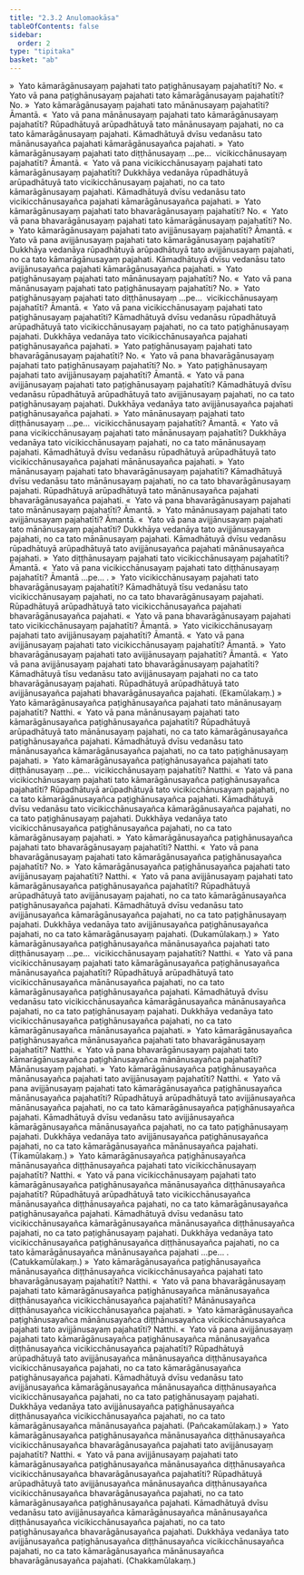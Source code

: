 ```yaml
---
title: "2.3.2 Anulomaokāsa"
tableOfContents: false
sidebar:
  order: 2
type: "tipitaka"
basket: "ab"
---
```



<DynamicBreadcrumb />

<Division number="143">

<Paragraph number="962">
»  Yato kāmarāgānusayaṃ pajahati tato paṭighānusayaṃ pajahatīti? No.
</Paragraph>

<Paragraph number="963">
«  Yato vā pana paṭighānusayaṃ pajahati tato kāmarāgānusayaṃ pajahatīti? No.
</Paragraph>

<Paragraph number="964">
»  Yato kāmarāgānusayaṃ pajahati tato mānānusayaṃ pajahatīti? Āmantā.
</Paragraph>

<Paragraph number="965">
«  Yato vā pana mānānusayaṃ pajahati tato kāmarāgānusayaṃ pajahatīti?
</Paragraph>

<Paragraph number="966">
Rūpadhātuyā arūpadhātuyā tato mānānusayaṃ pajahati, no ca tato kāmarāgānusayaṃ pajahati. Kāmadhātuyā dvīsu vedanāsu tato mānānusayañca pajahati kāmarāgānusayañca pajahati.
</Paragraph>

<Paragraph number="967">
»  Yato kāmarāgānusayaṃ pajahati tato diṭṭhānusayaṃ …pe…  vicikicchānusayaṃ pajahatīti? Āmantā.
</Paragraph>

<Paragraph number="968">
«  Yato vā pana vicikicchānusayaṃ pajahati tato kāmarāgānusayaṃ pajahatīti?
</Paragraph>

<Paragraph number="969">
Dukkhāya vedanāya rūpadhātuyā arūpadhātuyā tato vicikicchānusayaṃ pajahati, no ca tato kāmarāgānusayaṃ pajahati. Kāmadhātuyā dvīsu vedanāsu tato vicikicchānusayañca pajahati kāmarāgānusayañca pajahati.
</Paragraph>

<Paragraph number="970">
»  Yato kāmarāgānusayaṃ pajahati tato bhavarāgānusayaṃ pajahatīti? No.
</Paragraph>

<Paragraph number="971">
«  Yato vā pana bhavarāgānusayaṃ pajahati tato kāmarāgānusayaṃ pajahatīti? No.
</Paragraph>

<Paragraph number="972">
»  Yato kāmarāgānusayaṃ pajahati tato avijjānusayaṃ pajahatīti? Āmantā.
</Paragraph>

<Paragraph number="973">
«  Yato vā pana avijjānusayaṃ pajahati tato kāmarāgānusayaṃ pajahatīti?
</Paragraph>

<Paragraph number="974">
Dukkhāya vedanāya rūpadhātuyā arūpadhātuyā tato avijjānusayaṃ pajahati, no ca tato kāmarāgānusayaṃ pajahati. Kāmadhātuyā dvīsu vedanāsu tato avijjānusayañca pajahati kāmarāgānusayañca pajahati.
</Paragraph>

</Division>
<Division number="144">

<Paragraph number="975">
»  Yato paṭighānusayaṃ pajahati tato mānānusayaṃ pajahatīti? No.
</Paragraph>

<Paragraph number="976">
«  Yato vā pana mānānusayaṃ pajahati tato paṭighānusayaṃ pajahatīti? No.
</Paragraph>

<Paragraph number="977">
»  Yato paṭighānusayaṃ pajahati tato diṭṭhānusayaṃ …pe…  vicikicchānusayaṃ pajahatīti? Āmantā.
</Paragraph>

<Paragraph number="978">
«  Yato vā pana vicikicchānusayaṃ pajahati tato paṭighānusayaṃ pajahatīti?
</Paragraph>

<Paragraph number="979">
Kāmadhātuyā dvīsu vedanāsu rūpadhātuyā arūpadhātuyā tato vicikicchānusayaṃ pajahati, no ca tato paṭighānusayaṃ pajahati. Dukkhāya vedanāya tato vicikicchānusayañca pajahati paṭighānusayañca pajahati.
</Paragraph>

<Paragraph number="980">
»  Yato paṭighānusayaṃ pajahati tato bhavarāgānusayaṃ pajahatīti? No.
</Paragraph>

<Paragraph number="981">
«  Yato vā pana bhavarāgānusayaṃ pajahati tato paṭighānusayaṃ pajahatīti? No.
</Paragraph>

<Paragraph number="982">
»  Yato paṭighānusayaṃ pajahati tato avijjānusayaṃ pajahatīti? Āmantā.
</Paragraph>

<Paragraph number="983">
«  Yato vā pana avijjānusayaṃ pajahati tato paṭighānusayaṃ pajahatīti?
</Paragraph>

<Paragraph number="984">
Kāmadhātuyā dvīsu vedanāsu rūpadhātuyā arūpadhātuyā tato avijjānusayaṃ pajahati, no ca tato paṭighānusayaṃ pajahati. Dukkhāya vedanāya tato avijjānusayañca pajahati paṭighānusayañca pajahati.
</Paragraph>

</Division>
<Division number="145">

<Paragraph number="985">
»  Yato mānānusayaṃ pajahati tato diṭṭhānusayaṃ …pe…  vicikicchānusayaṃ pajahatīti? Āmantā.
</Paragraph>

<Paragraph number="986">
«  Yato vā pana vicikicchānusayaṃ pajahati tato mānānusayaṃ pajahatīti?
</Paragraph>

<Paragraph number="987">
Dukkhāya vedanāya tato vicikicchānusayaṃ pajahati, no ca tato mānānusayaṃ pajahati. Kāmadhātuyā dvīsu vedanāsu rūpadhātuyā arūpadhātuyā tato vicikicchānusayañca pajahati mānānusayañca pajahati.
</Paragraph>

<Paragraph number="988">
»  Yato mānānusayaṃ pajahati tato bhavarāgānusayaṃ pajahatīti?
</Paragraph>

<Paragraph number="989">
Kāmadhātuyā dvīsu vedanāsu tato mānānusayaṃ pajahati, no ca tato bhavarāgānusayaṃ pajahati. Rūpadhātuyā arūpadhātuyā tato mānānusayañca pajahati bhavarāgānusayañca pajahati.
</Paragraph>

<Paragraph number="990">
«  Yato vā pana bhavarāgānusayaṃ pajahati tato mānānusayaṃ pajahatīti? Āmantā.
</Paragraph>

<Paragraph number="991">
»  Yato mānānusayaṃ pajahati tato avijjānusayaṃ pajahatīti? Āmantā.
</Paragraph>

<Paragraph number="992">
«  Yato vā pana avijjānusayaṃ pajahati tato mānānusayaṃ pajahatīti?
</Paragraph>

<Paragraph number="993">
Dukkhāya vedanāya tato avijjānusayaṃ pajahati, no ca tato mānānusayaṃ pajahati. Kāmadhātuyā dvīsu vedanāsu rūpadhātuyā arūpadhātuyā tato avijjānusayañca pajahati mānānusayañca pajahati.
</Paragraph>

</Division>
<Division number="146">

<Paragraph number="994">
»  Yato diṭṭhānusayaṃ pajahati tato vicikicchānusayaṃ pajahatīti? Āmantā.
</Paragraph>

<Paragraph number="995">
«  Yato vā pana vicikicchānusayaṃ pajahati tato diṭṭhānusayaṃ pajahatīti? Āmantā …pe… .
</Paragraph>

</Division>
<Division number="147">

<Paragraph number="996">
»  Yato vicikicchānusayaṃ pajahati tato bhavarāgānusayaṃ pajahatīti?
</Paragraph>

<Paragraph number="997">
Kāmadhātuyā tīsu vedanāsu tato vicikicchānusayaṃ pajahati, no ca tato bhavarāgānusayaṃ pajahati. Rūpadhātuyā arūpadhātuyā tato vicikicchānusayañca pajahati bhavarāgānusayañca pajahati.
</Paragraph>

<Paragraph number="998">
«  Yato vā pana bhavarāgānusayaṃ pajahati tato vicikicchānusayaṃ pajahatīti? Āmantā.
</Paragraph>

<Paragraph number="999">
»  Yato vicikicchānusayaṃ pajahati tato avijjānusayaṃ pajahatīti? Āmantā.
</Paragraph>

<Paragraph number="1000">
«  Yato vā pana avijjānusayaṃ pajahati tato vicikicchānusayaṃ pajahatīti? Āmantā.
</Paragraph>

</Division>
<Division number="148">

<Paragraph number="1001">
»  Yato bhavarāgānusayaṃ pajahati tato avijjānusayaṃ pajahatīti? Āmantā.
</Paragraph>

<Paragraph number="1002">
«  Yato vā pana avijjānusayaṃ pajahati tato bhavarāgānusayaṃ pajahatīti?
</Paragraph>

<Paragraph number="1003">
Kāmadhātuyā tīsu vedanāsu tato avijjānusayaṃ pajahati no ca tato bhavarāgānusayaṃ pajahati. Rūpadhātuyā arūpadhātuyā tato avijjānusayañca pajahati bhavarāgānusayañca pajahati. (Ekamūlakaṃ.)
</Paragraph>

</Division>
<Division number="149">

<Paragraph number="1004">
»  Yato kāmarāgānusayañca paṭighānusayañca pajahati tato mānānusayaṃ pajahatīti? Natthi.
</Paragraph>

<Paragraph number="1005">
«  Yato vā pana mānānusayaṃ pajahati tato kāmarāgānusayañca paṭighānusayañca pajahatīti?
</Paragraph>

<Paragraph number="1006">
Rūpadhātuyā arūpadhātuyā tato mānānusayaṃ pajahati, no ca tato kāmarāgānusayañca paṭighānusayañca pajahati. Kāmadhātuyā dvīsu vedanāsu tato mānānusayañca kāmarāgānusayañca pajahati, no ca tato paṭighānusayaṃ pajahati.
</Paragraph>

<Paragraph number="1007">
»  Yato kāmarāgānusayañca paṭighānusayañca pajahati tato diṭṭhānusayaṃ …pe…  vicikicchānusayaṃ pajahatīti? Natthi.
</Paragraph>

<Paragraph number="1008">
«  Yato vā pana vicikicchānusayaṃ pajahati tato kāmarāgānusayañca paṭighānusayañca pajahatīti?
</Paragraph>

<Paragraph number="1009">
Rūpadhātuyā arūpadhātuyā tato vicikicchānusayaṃ pajahati, no ca tato kāmarāgānusayañca paṭighānusayañca pajahati. Kāmadhātuyā dvīsu vedanāsu tato vicikicchānusayañca kāmarāgānusayañca pajahati, no ca tato paṭighānusayaṃ pajahati. Dukkhāya vedanāya tato vicikicchānusayañca paṭighānusayañca pajahati, no ca tato kāmarāgānusayaṃ pajahati.
</Paragraph>

<Paragraph number="1010">
»  Yato kāmarāgānusayañca paṭighānusayañca pajahati tato bhavarāgānusayaṃ pajahatīti? Natthi.
</Paragraph>

<Paragraph number="1011">
«  Yato vā pana bhavarāgānusayaṃ pajahati tato kāmarāgānusayañca paṭighānusayañca pajahatīti? No.
</Paragraph>

<Paragraph number="1012">
»  Yato kāmarāgānusayañca paṭighānusayañca pajahati tato avijjānusayaṃ pajahatīti? Natthi.
</Paragraph>

<Paragraph number="1013">
«  Yato vā pana avijjānusayaṃ pajahati tato kāmarāgānusayañca paṭighānusayañca pajahatīti?
</Paragraph>

<Paragraph number="1014">
Rūpadhātuyā arūpadhātuyā tato avijjānusayaṃ pajahati, no ca tato kāmarāgānusayañca paṭighānusayañca pajahati. Kāmadhātuyā dvīsu vedanāsu tato avijjānusayañca kāmarāgānusayañca pajahati, no ca tato paṭighānusayaṃ pajahati. Dukkhāya vedanāya tato avijjānusayañca paṭighānusayañca pajahati, no ca tato kāmarāgānusayaṃ pajahati. (Dukamūlakaṃ.)
</Paragraph>

</Division>
<Division number="150">

<Paragraph number="1015">
»  Yato kāmarāgānusayañca paṭighānusayañca mānānusayañca pajahati tato diṭṭhānusayaṃ …pe…  vicikicchānusayaṃ pajahatīti? Natthi.
</Paragraph>

<Paragraph number="1016">
«  Yato vā pana vicikicchānusayaṃ pajahati tato kāmarāgānusayañca paṭighānusayañca mānānusayañca pajahatīti?
</Paragraph>

<Paragraph number="1017">
Rūpadhātuyā arūpadhātuyā tato vicikicchānusayañca mānānusayañca pajahati, no ca tato kāmarāgānusayañca paṭighānusayañca pajahati. Kāmadhātuyā dvīsu vedanāsu tato vicikicchānusayañca kāmarāgānusayañca mānānusayañca pajahati, no ca tato paṭighānusayaṃ pajahati. Dukkhāya vedanāya tato vicikicchānusayañca paṭighānusayañca pajahati, no ca tato kāmarāgānusayañca mānānusayañca pajahati.
</Paragraph>

<Paragraph number="1018">
»  Yato kāmarāgānusayañca paṭighānusayañca mānānusayañca pajahati tato bhavarāgānusayaṃ pajahatīti? Natthi.
</Paragraph>

<Paragraph number="1019">
«  Yato vā pana bhavarāgānusayaṃ pajahati tato kāmarāgānusayañca paṭighānusayañca mānānusayañca pajahatīti?
</Paragraph>

<Paragraph number="1020">
Mānānusayaṃ pajahati.
</Paragraph>

<Paragraph number="1021">
»  Yato kāmarāgānusayañca paṭighānusayañca mānānusayañca pajahati tato avijjānusayaṃ pajahatīti? Natthi.
</Paragraph>

<Paragraph number="1022">
«  Yato vā pana avijjānusayaṃ pajahati tato kāmarāgānusayañca paṭighānusayañca mānānusayañca pajahatīti?
</Paragraph>

<Paragraph number="1023">
Rūpadhātuyā arūpadhātuyā tato avijjānusayañca mānānusayañca pajahati, no ca tato kāmarāgānusayañca paṭighānusayañca pajahati. Kāmadhātuyā dvīsu vedanāsu tato avijjānusayañca kāmarāgānusayañca mānānusayañca pajahati, no ca tato paṭighānusayaṃ pajahati. Dukkhāya vedanāya tato avijjānusayañca paṭighānusayañca pajahati, no ca tato kāmarāgānusayañca mānānusayañca pajahati. (Tikamūlakaṃ.)
</Paragraph>

</Division>
<Division number="151">

<Paragraph number="1024">
»  Yato kāmarāgānusayañca paṭighānusayañca mānānusayañca diṭṭhānusayañca pajahati tato vicikicchānusayaṃ pajahatīti? Natthi.
</Paragraph>

<Paragraph number="1025">
«  Yato vā pana vicikicchānusayaṃ pajahati tato kāmarāgānusayañca paṭighānusayañca mānānusayañca diṭṭhānusayañca pajahatīti?
</Paragraph>

<Paragraph number="1026">
Rūpadhātuyā arūpadhātuyā tato vicikicchānusayañca mānānusayañca diṭṭhānusayañca pajahati, no ca tato kāmarāgānusayañca paṭighānusayañca pajahati. Kāmadhātuyā dvīsu vedanāsu tato vicikicchānusayañca kāmarāgānusayañca mānānusayañca diṭṭhānusayañca pajahati, no ca tato paṭighānusayaṃ pajahati. Dukkhāya vedanāya tato vicikicchānusayañca paṭighānusayañca diṭṭhānusayañca pajahati, no ca tato kāmarāgānusayañca mānānusayañca pajahati …pe… . (Catukkamūlakaṃ.)
</Paragraph>

</Division>
<Division number="152">

<Paragraph number="1027">
»  Yato kāmarāgānusayañca paṭighānusayañca mānānusayañca diṭṭhānusayañca vicikicchānusayañca pajahati tato bhavarāgānusayaṃ pajahatīti? Natthi.
</Paragraph>

<Paragraph number="1028">
«  Yato vā pana bhavarāgānusayaṃ pajahati tato kāmarāgānusayañca paṭighānusayañca mānānusayañca diṭṭhānusayañca vicikicchānusayañca pajahatīti?
</Paragraph>

<Paragraph number="1029">
Mānānusayañca diṭṭhānusayañca vicikicchānusayañca pajahati.
</Paragraph>

<Paragraph number="1030">
»  Yato kāmarāgānusayañca paṭighānusayañca mānānusayañca diṭṭhānusayañca vicikicchānusayañca pajahati tato avijjānusayaṃ pajahatīti? Natthi.
</Paragraph>

<Paragraph number="1031">
«  Yato vā pana avijjānusayaṃ pajahati tato kāmarāgānusayañca paṭighānusayañca mānānusayañca diṭṭhānusayañca vicikicchānusayañca pajahatīti?
</Paragraph>

<Paragraph number="1032">
Rūpadhātuyā arūpadhātuyā tato avijjānusayañca mānānusayañca diṭṭhānusayañca vicikicchānusayañca pajahati, no ca tato kāmarāgānusayañca paṭighānusayañca pajahati. Kāmadhātuyā dvīsu vedanāsu tato avijjānusayañca kāmarāgānusayañca mānānusayañca diṭṭhānusayañca vicikicchānusayañca pajahati, no ca tato paṭighānusayaṃ pajahati. Dukkhāya vedanāya tato avijjānusayañca paṭighānusayañca diṭṭhānusayañca vicikicchānusayañca pajahati, no ca tato kāmarāgānusayañca mānānusayañca pajahati. (Pañcakamūlakaṃ.)
</Paragraph>

</Division>
<Division number="153">

<Paragraph number="1033">
»  Yato kāmarāgānusayañca paṭighānusayañca mānānusayañca diṭṭhānusayañca vicikicchānusayañca bhavarāgānusayañca pajahati tato avijjānusayaṃ pajahatīti? Natthi.
</Paragraph>

<Paragraph number="1034">
«  Yato vā pana avijjānusayaṃ pajahati tato kāmarāgānusayañca paṭighānusayañca mānānusayañca diṭṭhānusayañca vicikicchānusayañca bhavarāgānusayañca pajahatīti?
</Paragraph>

<Paragraph number="1035">
Rūpadhātuyā arūpadhātuyā tato avijjānusayañca mānānusayañca diṭṭhānusayañca vicikicchānusayañca bhavarāgānusayañca pajahati, no ca tato kāmarāgānusayañca paṭighānusayañca pajahati. Kāmadhātuyā dvīsu vedanāsu tato avijjānusayañca kāmarāgānusayañca mānānusayañca diṭṭhānusayañca vicikicchānusayañca pajahati, no ca tato paṭighānusayañca bhavarāgānusayañca pajahati. Dukkhāya vedanāya tato avijjānusayañca paṭighānusayañca diṭṭhānusayañca vicikicchānusayañca pajahati, no ca tato kāmarāgānusayañca mānānusayañca bhavarāgānusayañca pajahati. (Chakkamūlakaṃ.)
</Paragraph>
</Division>